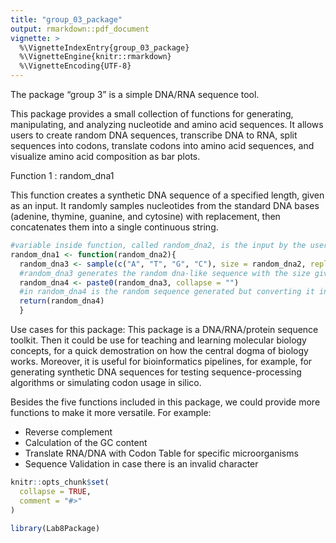 ```yaml
---
title: "group_03_package"
output: rmarkdown::pdf_document
vignette: >
  %\VignetteIndexEntry{group_03_package}
  %\VignetteEngine{knitr::rmarkdown}
  %\VignetteEncoding{UTF-8}
---
```

The package "group 3" is a simple DNA/RNA sequence tool. 

This package provides a small collection of functions for generating, manipulating, and analyzing nucleotide and amino acid sequences. It allows users to create random DNA sequences, transcribe DNA to RNA, split sequences into codons, translate codons into amino acid sequences, and visualize amino acid composition as bar plots.

Function 1 : random_dna1

This function creates a synthetic DNA sequence of a specified length, given as an input. It randomly samples nucleotides from the standard DNA bases (adenine, thymine, guanine, and cytosine) with replacement, then concatenates them into a single continuous string.

```r
#variable inside function, called random_dna2, is the input by the user. This should be the desired lenght of DNA
random_dna1 <- function(random_dna2){
  random_dna3 <- sample(c("A", "T", "G", "C"), size = random_dna2, replace = TRUE)
  #random_dna3 generates the random dna-like sequence with the size given in random_dna2
  random_dna4 <- paste0(random_dna3, collapse = "")
  #in random_dna4 is the random sequence generated but converting it into a string, without any spaces in between.
  return(random_dna4)
  }
```



Use cases for this package: 
This package is a DNA/RNA/protein sequence toolkit. Then it could be use for teaching and learning molecular biology concepts, for a quick demostration on how the central dogma of biology works. Moreover, it is useful for bioinformatics pipelines, for example, for generating synthetic DNA sequences for testing sequence-processing algorithms or simulating codon usage in silico.

Besides the five functions included in this package, we could provide more functions to make it more versatile. For example: 

- Reverse complement
- Calculation of the GC content
- Translate RNA/DNA with Codon Table for specific microorganisms
- Sequence Validation in case there is an invalid character
 





```r
knitr::opts_chunk$set(
  collapse = TRUE,
  comment = "#>"
)
```

```r
library(Lab8Package)
```
